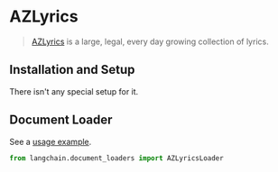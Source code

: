# AZLyrics

>[AZLyrics](https://www.azlyrics.com/) is a large, legal, every day growing collection of lyrics.

## Installation and Setup

There isn't any special setup for it.


## Document Loader

See a [usage example](/docs/modules/data_connection/document_loaders/integrations/azlyrics.html).

```python
from langchain.document_loaders import AZLyricsLoader
```
